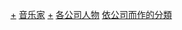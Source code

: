 {{Commons category|Artists by record label}}

[[Category:音樂團體|+]]
[[Category:音乐家|]]
[[Category:唱片公司|+]]
[[Category:各公司人物|]]
[[Category:依公司而作的分類|]]